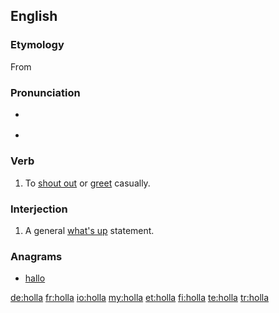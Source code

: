 {{also|höllä}}
==English==

===Etymology===
From {{en-term|holler}}

===Pronunciation===
* {{a|UK}} {{IPA|/ˈhɒlə/}} {{X-SAMPA|/"hQl@/}}
* {{a|US}} {{IPA|/ˈhɑlə/}} {{X-SAMPA|/"hAl@/}}

===Verb===
{{en-verb}}

# {{colloquial}} To [[shout out]] or [[greet]] casually.

===Interjection===
{{en-interj}}

# {{colloquial}} A general [[what's up]] statement.

===Anagrams===
* [[hallo#English|hallo]]

[[de:holla]]
[[fr:holla]]
[[io:holla]]
[[my:holla]]
[[et:holla]]
[[fi:holla]]
[[te:holla]]
[[tr:holla]]